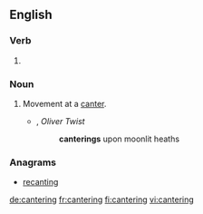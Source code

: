 
==English==

===Verb===
{{head|en|present participle}}

# {{present participle of|canter|lang=en|nocat=1}}

===Noun===
{{en-noun}}

# Movement at a [[canter]].
#* {{w|Charles Dickens}}, ''Oliver Twist''
#*: '''canterings''' upon moonlit heaths

===Anagrams===
* [[recanting#English|recanting]]

[[de:cantering]]
[[fr:cantering]]
[[fi:cantering]]
[[vi:cantering]]